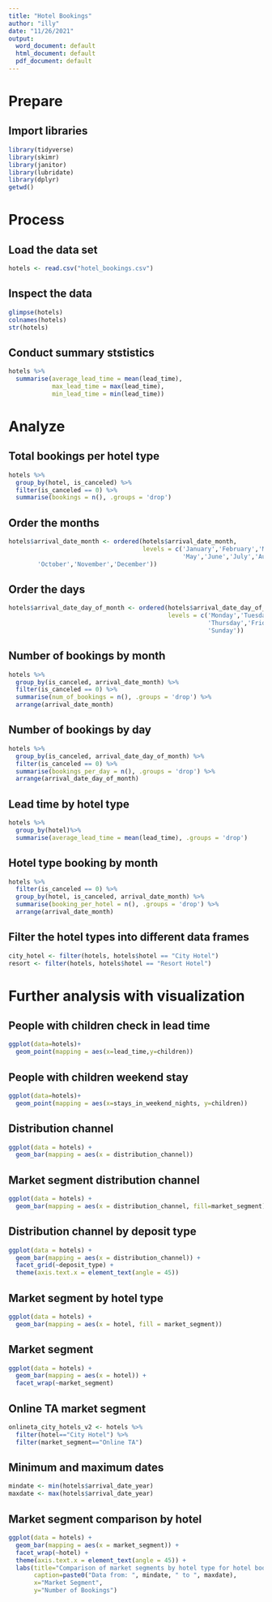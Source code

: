 ```yaml
---
title: "Hotel Bookings"
author: "illy"
date: "11/26/2021"
output:
  word_document: default
  html_document: default
  pdf_document: default
---
```


# Prepare
## Import libraries
```r
library(tidyverse)
library(skimr)
library(janitor)
library(lubridate)
library(dplyr)
getwd()
```

# Process
## Load the data set
```r
hotels <- read.csv("hotel_bookings.csv")
```

## Inspect the data
```r
glimpse(hotels)
colnames(hotels)
str(hotels)
```

## Conduct summary ststistics
```r
hotels %>%
  summarise(average_lead_time = mean(lead_time),
            max_lead_time = max(lead_time),
            min_lead_time = min(lead_time))
```

# Analyze 
## Total bookings per hotel type
```r
hotels %>%
  group_by(hotel, is_canceled) %>%
  filter(is_canceled == 0) %>%
  summarise(bookings = n(), .groups = 'drop')
```
## Order the months
```r
hotels$arrival_date_month <- ordered(hotels$arrival_date_month, 
                                     levels = c('January','February','March','April',
                                                'May','June','July','August','September',
        'October','November','December'))
```
## Order the days
```r
hotels$arrival_date_day_of_month <- ordered(hotels$arrival_date_day_of_month, 
                                            levels = c('Monday','Tuesday','Wednesday',
                                                       'Thursday','Friday','Saturday',
                                                       'Sunday'))
```

## Number of bookings by month
```r
hotels %>%
  group_by(is_canceled, arrival_date_month) %>%
  filter(is_canceled == 0) %>%
  summarise(num_of_bookings = n(), .groups = 'drop') %>%
  arrange(arrival_date_month)
```

## Number of bookings by day
```r
hotels %>%
  group_by(is_canceled, arrival_date_day_of_month) %>%
  filter(is_canceled == 0) %>%
  summarise(bookings_per_day = n(), .groups = 'drop') %>%
  arrange(arrival_date_day_of_month)
```

## Lead time by hotel type
```r
hotels %>%
  group_by(hotel)%>%
  summarise(average_lead_time = mean(lead_time), .groups = 'drop')
```

## Hotel type booking by month
```r
hotels %>%
  filter(is_canceled == 0) %>%
  group_by(hotel, is_canceled, arrival_date_month) %>%
  summarise(booking_per_hotel = n(), .groups = 'drop') %>%
  arrange(arrival_date_month)
```

## Filter the hotel types into different data frames
```r
city_hotel <- filter(hotels, hotels$hotel == "City Hotel")
resort <- filter(hotels, hotels$hotel == "Resort Hotel")
```

# Further analysis with visualization
## People with children check in lead time
```r
ggplot(data=hotels)+
  geom_point(mapping = aes(x=lead_time,y=children))

```

## People with children weekend stay
```r
ggplot(data=hotels)+
  geom_point(mapping = aes(x=stays_in_weekend_nights, y=children))
```

## Distribution channel
```r
ggplot(data = hotels) +
  geom_bar(mapping = aes(x = distribution_channel))
```

## Market segment distribution channel
```r
ggplot(data = hotels) +
  geom_bar(mapping = aes(x = distribution_channel, fill=market_segment))
```

## Distribution channel by deposit type
```r
ggplot(data = hotels) +
  geom_bar(mapping = aes(x = distribution_channel)) +
  facet_grid(~deposit_type) +
  theme(axis.text.x = element_text(angle = 45))
```

## Market segment by hotel type
```r
ggplot(data = hotels) +
  geom_bar(mapping = aes(x = hotel, fill = market_segment))
```

## Market segment
```r
ggplot(data = hotels) +
  geom_bar(mapping = aes(x = hotel)) +
  facet_wrap(~market_segment)
```

## Online TA market segment 
```r
onlineta_city_hotels_v2 <- hotels %>%
  filter(hotel=="City Hotel") %>%
  filter(market_segment=="Online TA")
```

## Minimum and maximum dates 
```r
mindate <- min(hotels$arrival_date_year)
maxdate <- max(hotels$arrival_date_year)
```

## Market segment comparison by hotel 
```r
ggplot(data = hotels) +
  geom_bar(mapping = aes(x = market_segment)) +
  facet_wrap(~hotel) +
  theme(axis.text.x = element_text(angle = 45)) +
  labs(title="Comparison of market segments by hotel type for hotel bookings",
       caption=paste0("Data from: ", mindate, " to ", maxdate),
       x="Market Segment",
       y="Number of Bookings")
```

